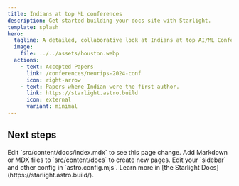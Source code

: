 ```yaml
---
title: Indians at top ML conferences
description: Get started building your docs site with Starlight.
template: splash
hero:
  tagline: A detailed, collaborative look at Indians at top AI/ML Conference such as NeurIPS, ICML etc.
  image:
    file: ../../assets/houston.webp
  actions:
    - text: Accepted Papers
      link: /conferences/neurips-2024-conf
      icon: right-arrow
    - text: Papers where Indian were the first author.
      link: https://starlight.astro.build
      icon: external
      variant: minimal
---
```



## Next steps

<CardGrid stagger>
	<Card title="Update content" icon="pencil">
		Edit `src/content/docs/index.mdx` to see this page change.
	</Card>
	<Card title="Add new content" icon="add-document">
		Add Markdown or MDX files to `src/content/docs` to create new pages.
	</Card>
	<Card title="Configure your site" icon="setting">
		Edit your `sidebar` and other config in `astro.config.mjs`.
	</Card>
	<Card title="Read the docs" icon="open-book">
		Learn more in [the Starlight Docs](https://starlight.astro.build/).
	</Card>
</CardGrid>

